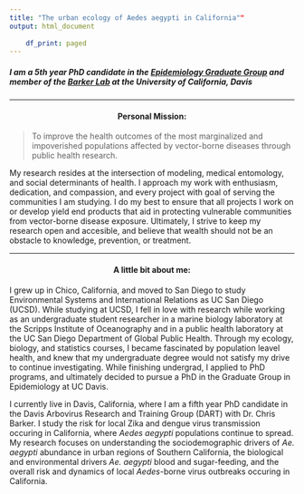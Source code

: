 ```yaml
---
title: "The urban ecology of Aedes aegypti in California""
output: html_document
  
    df_print: paged
---
```

<h5>I am a 5th year PhD candidate in the [Epidemiology Graduate Group](https://www2.vetmed.ucdavis.edu/gge/index.cfm) and member of the [Barker Lab](https://barkerlab.ucdavis.edu/) at the University of California, Davis</h5>

***

<center> <h4>
__Personal Mission:__ 
</h4></center>  

>To improve the health outcomes of the most marginalized and impoverished populations affected by vector-borne diseases through public health research.   


My research resides at the intersection of modeling, medical entomology, and
social determinants of health. I approach my work with enthusiasm, dedication, and compassion, and every project with goal of serving the communities I am studying. I do my best to ensure that all projects I work on or develop yield end products that aid in protecting vulnerable communities from vector-borne disease exposure. Ultimately, I strive to keep my research open and accesible, and believe that wealth should not be an obstacle to knowledge, prevention, or treatment.   

***  

<center> <h4>
__A little bit about me:__  
</h4></center>   

I grew up in Chico, California, and moved to San Diego to study Environmental Systems and International Relations as UC San Diego (UCSD). While studying at UCSD, I fell in love with research while working as an undergraduate student researcher in a marine biology laboratory at the Scripps Institute of Oceanography and in a public health laboratory at the UC San Diego Department of Global Public Health. Through my ecology, biology, and statistics courses, I became fascinated by population leavel health, and knew that my undergraduate degree would not satisfy my drive to continue investigating. While finishing undergrad, I applied to PhD programs, and ultimately decided to pursue a PhD in the Graduate Group in Epidemiology at UC Davis. 

I currently live in Davis, California, where I am a fifth year PhD candidate in the Davis Arbovirus Research and Training Group (DART) with Dr. Chris Barker. I study the risk for local Zika and dengue virus transmission occuring in California, where *Aedes aegypti* populations continue to spread. My research focuses on understanding the sociodemographic drivers of *Ae. aegypti* abundance in urban regions of Southern California, the biological and environmental drivers *Ae. aegypti* blood and sugar-feeding, and the overall risk and dynamics of local *Aedes*-borne virus outbreaks occuring in California.  